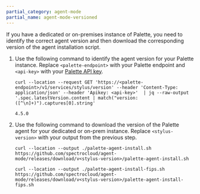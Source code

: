 ```yaml
---
partial_category: agent-mode
partial_name: agent-mode-versioned
---
```


If you have a dedicated or on-premises instance of Palette, you need to identify the correct agent version and then
download the corresponding version of the agent installation script.

1. Use the following command to identify the agent version for your Palette instance. Replace `<palette-endpoint>` with
   your Palette endpoint and `<api-key>` with your
   [Palette API key](/user-management/authentication/api-key/).

   ```shell
   curl --location --request GET 'https://<palette-endpoint>/v1/services/stylus/version' --header 'Content-Type: application/json' --header 'Apikey: <api-key>'  | jq --raw-output '.spec.latestVersion.content | match("version: ([^\n]+)").captures[0].string'
   ```

   ```text hideClipboard title="Example output"
   4.5.0
   ```

2. Use the following command to download the version of the Palette agent for your dedicated or on-prem instance.
   Replace `<stylus-version>` with your output from the previous step.

   <Tabs groupId="FIPS">

   <TabItem value="Non-FIPS">

   ```shell
   curl --location --output ./palette-agent-install.sh https://github.com/spectrocloud/agent-mode/releases/download/v<stylus-version>/palette-agent-install.sh
   ```

   </TabItem>

   <TabItem value="FIPS">

   ```shell
   curl --location --output ./palette-agent-install-fips.sh https://github.com/spectrocloud/agent-mode/releases/download/v<stylus-version>/palette-agent-install-fips.sh
   ```

   </TabItem>

   </Tabs>